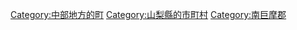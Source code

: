 {{Commonscat|Minobu, Yamanashi}}
{{Catmore}}

{{DEFAULTSORT:Minobu}}
[[Category:中部地方的町|Category:中部地方的町]]
[[Category:山梨縣的市町村|Category:山梨縣的市町村]]
[[Category:南巨摩郡|Category:南巨摩郡]]